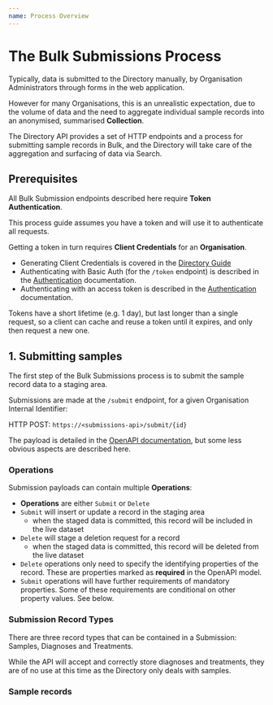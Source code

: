 ```yaml
---
name: Process Overview
---
```



# The Bulk Submissions Process

Typically, data is submitted to the Directory manually, by Organisation Administrators through forms in the web application.

However for many Organisations, this is an unrealistic expectation,
due to the volume of data and the need to aggregate individual sample records into an anonymised, summarised **Collection**.

The Directory API provides a set of HTTP endpoints and a process for submitting sample records in Bulk,
and the Directory will take care of the aggregation and surfacing of data via Search.

<TableOfContents />

## Prerequisites

All Bulk Submission endpoints described here require **Token Authentication**.

This process guide assumes you have a token and will use it to authenticate all requests.

Getting a token in turn requires **Client Credentials** for an **Organisation**.

- Generating Client Credentials is covered in the [Directory Guide](../../directory-guide/bulk-submissions/api-credentials)
- Authenticating with Basic Auth (for the `/token` endpoint) is described in the [Authentication](../getting-started/authentication) documentation.
- Authenticating with an access token is described in the [Authentication](../getting-started/authentication) documentation.

<SimpleAlert>
  Tokens have a short lifetime (e.g. 1 day), but last longer than a single
  request, so a client can cache and reuse a token until it expires, and only
  then request a new one.
</SimpleAlert>

## 1. Submitting samples

The first step of the Bulk Submissions process is to submit the sample record data to a staging area.

Submissions are made at the `/submit` endpoint, for a given Organisation Internal Identifier:

HTTP POST: `https://<submissions-api>/submit/{id}`

The payload is detailed in the [OpenAPI documentation](https://submissions.biobankinguk.org/),
but some less obvious aspects are described here.

### Operations

Submission payloads can contain multiple **Operations**:

- **Operations** are either `Submit` or `Delete`
- `Submit` will insert or update a record in the staging area
  - when the staged data is committed, this record will be included in the live dataset
- `Delete` will stage a deletion request for a record
  - when the staged data is committed, this record will be deleted from the live dataset
- `Delete` operations only need to specify the identifying properties of the record.
  These are properties marked as **required** in the OpenAPI model.
- `Submit` operations will have further requirements of mandatory properties.
  Some of these requirements are conditional on other property values. See below.

### Submission Record Types

There are three record types that can be contained in a Submission: Samples, Diagnoses and Treatments.

While the API will accept and correctly store diagnoses and treatments,
they are of no use at this time as the Directory only deals with samples.

### Sample records

